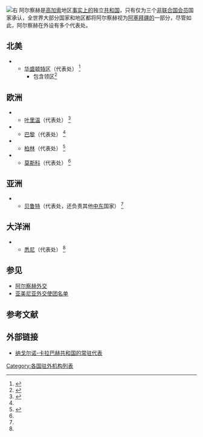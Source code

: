 [[File:Missions_of_NKR.png|右]]
阿尔察赫是[[高加索|高加索]]地区[[De_facto|事实上的]]独立[[共和制|共和国]]，只有仅为三个[[有限承认国家列表|非联合国会员]]国家承认，全世界大部分国家和地区都将阿尔察赫视为[[阿塞拜疆|阿塞拜疆的]]一部分，尽管如此，阿尔察赫在外设有多个代表处。

== 北美 ==
* {{USA}}
** [[华盛顿哥伦比亚特区|华盛顿特区]]（代表处） <ref>{{Cite web|title=Introduction to the Office of the Nagorno Karabakh Republic in the United States of America|url=http://www.nkrusa.org/nkr_office/nkr_office.shtml|accessdate=2009-12-21|archive-date=2012-04-20|archive-url=https://www.webcitation.org/674jKKz4A?url=http://www.nkrusa.org/nkr_office/nkr_office.shtml|dead-url=no}}</ref>
*** 包含领区{{CAN}}<ref name="#1">{{Cite web |url=http://www.nkr.am/karabakh-permanent-representations |title=存档副本 |accessdate=2020-11-07 |archive-date=2020-09-24 |archive-url=https://web.archive.org/web/20200924165501/http://www.nkr.am/karabakh-permanent-representations |dead-url=no }}</ref>

== 欧洲 ==
* {{ARM}}
** [[葉里溫|叶里温]]（代表处） <ref>{{Cite web|title=Nagorno-Karabakh Travel Guide|url=http://www.world66.com/europe/azerbaijan/nagornokarabakh|accessdate=2009-12-21|archiveurl=https://web.archive.org/web/20091120140446/http://www.world66.com/europe/azerbaijan/nagornokarabakh|archivedate=2009-11-20}}</ref>
* {{FRA}}
** [[巴黎|巴黎]]（代表处） <ref name="#1"/>
* {{DEU}}
** [[柏林|柏林]]（代表处） <ref>{{Cite web|title=Page of the Permanent Representative in Berlin|url=http://sites.google.com/site/nkrberlin/|accessdate=2010-12-29|archive-date=2019-07-13|archive-url=https://web.archive.org/web/20190713095734/https://sites.google.com/site/nkrberlin/system/pages/matureConfirm?path=https%3A%2F%2Fsites.google.com%2Fsite%2Fnkrberlin%2F|dead-url=no}}</ref>
* {{RUS}}
** [[莫斯科|莫斯科]]（代表处） <ref name="#1"/>

== 亚洲 ==
* {{LBN}}
** [[贝鲁特|贝鲁特]]（代表处，还负责其他[[中东|中东]]国家） <ref name="#1"/>

== 大洋洲 ==

* {{AUS}}
** [[悉尼|悉尼]]（代表处） <ref name="#1"/>

== 参见 ==
* [[阿尔察赫外交|阿尔察赫外交]]
* [[亞美尼亞駐外機構列表|亚美尼亚外交使团名单]]

== 参考文献 ==
{{Reflist}}

== 外部链接 ==
* [https://web.archive.org/web/20180718174632/http://www.nkr.am/en/permanent-representations/104/ 纳戈尔诺-卡拉巴赫共和国的常驻代表]

[[Category:各国驻外机构列表|Category:各国驻外机构列表]]
{{Asia topic|駐外機構列表}}
{{Europe topic|駐外機構列表|UK_only=yes|countries_only=yes}}